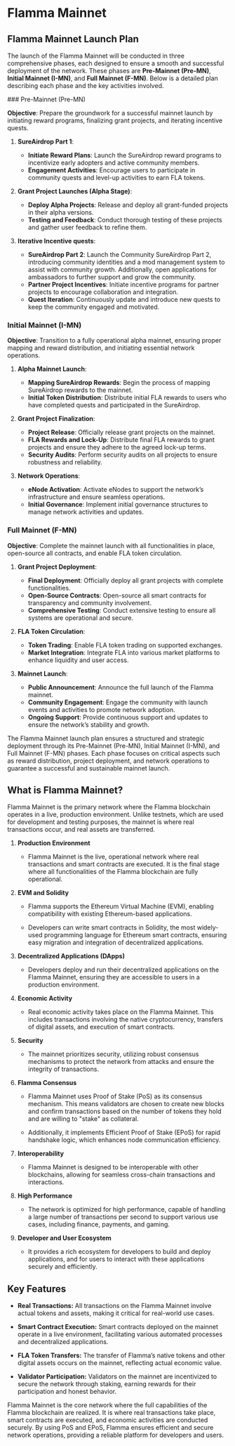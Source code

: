 
# Flamma Mainnet

## Flamma Mainnet Launch Plan

The launch of the Flamma Mainnet will be conducted in three comprehensive phases, each designed to ensure a smooth and successful deployment of the network. These phases are **Pre-Mainnet (Pre-MN)**, **Initial Mainnet (I-MN)**, and **Full Mainnet (F-MN)**. Below is a detailed plan describing each phase and the key activities involved.
 
<Steps>
### Pre-Mainnet (Pre-MN)
 
**Objective**: Prepare the groundwork for a successful mainnet launch by initiating reward programs, finalizing grant projects, and iterating incentive quests.

1. **SureAirdrop Part 1**:
   - **Initiate Reward Plans**: Launch the SureAirdrop reward programs to incentivize early adopters and active community members.
   - **Engagement Activities**: Encourage users to participate in community quests and level-up activities to earn FLA tokens.

2. **Grant Project Launches (Alpha Stage)**:
   - **Deploy Alpha Projects**: Release and deploy all grant-funded projects in their alpha versions.
   - **Testing and Feedback**: Conduct thorough testing of these projects and gather user feedback to refine them.

3. **Iterative Incentive quests**:
   - **SureAirdrop Part 2**: Launch the Community SureAirdrop Part 2, introducing community identities and a mod management system to assist with community growth. Additionally, open applications for ambassadors to further support and grow the community. 
   - **Partner Project Incentives**: Initiate incentive programs for partner projects to encourage collaboration and integration.
   - **Quest Iteration**: Continuously update and introduce new quests to keep the community engaged and motivated.
 
### Initial Mainnet (I-MN)

**Objective**: Transition to a fully operational alpha mainnet, ensuring proper mapping and reward distribution, and initiating essential network operations.
 
1. **Alpha Mainnet Launch**:
   - **Mapping SureAirdrop Rewards**: Begin the process of mapping SureAirdrop rewards to the mainnet.
   - **Initial Token Distribution**: Distribute initial FLA rewards to users who have completed quests and participated in the SureAirdrop.

2. **Grant Project Finalization**:
   - **Project Release**: Officially release grant projects on the mainnet.
   - **FLA Rewards and Lock-Up**: Distribute final FLA rewards to grant projects and ensure they adhere to the agreed lock-up terms.
   - **Security Audits**: Perform security audits on all projects to ensure robustness and reliability.

3. **Network Operations**:
   - **eNode Activation**: Activate eNodes to support the network’s infrastructure and ensure seamless operations.
   - **Initial Governance**: Implement initial governance structures to manage network activities and updates.

### Full Mainnet (F-MN)

**Objective**: Complete the mainnet launch with all functionalities in place, open-source all contracts, and enable FLA token circulation.

1. **Grant Project Deployment**:
   - **Final Deployment**: Officially deploy all grant projects with complete functionalities.
   - **Open-Source Contracts**: Open-source all smart contracts for transparency and community involvement.
   - **Comprehensive Testing**: Conduct extensive testing to ensure all systems are operational and secure.

2. **FLA Token Circulation**:
   - **Token Trading**: Enable FLA token trading on supported exchanges.
   - **Market Integration**: Integrate FLA into various market platforms to enhance liquidity and user access.

3. **Mainnet Launch**:
   - **Public Announcement**: Announce the full launch of the Flamma mainnet.
   - **Community Engagement**: Engage the community with launch events and activities to promote network adoption.
   - **Ongoing Support**: Provide continuous support and updates to ensure the network’s stability and growth.

</Steps>

The Flamma Mainnet launch plan ensures a structured and strategic deployment through its Pre-Mainnet (Pre-MN), Initial Mainnet (I-MN), and Full Mainnet (F-MN) phases. Each phase focuses on critical aspects such as reward distribution, project deployment, and network operations to guarantee a successful and sustainable mainnet launch.



## What is Flamma Mainnet?
Flamma Mainnet is the primary network where the Flamma blockchain operates in a live, production environment. Unlike testnets, which are used for development and testing purposes, the mainnet is where real transactions occur, and real assets are transferred.

1. **Production Environment**

    - Flamma Mainnet is the live, operational network where real transactions and smart contracts are executed. It is the final stage where all functionalities of the Flamma blockchain are fully operational.

2. **EVM and Solidity**

    - Flamma supports the Ethereum Virtual Machine (EVM), enabling compatibility with existing Ethereum-based applications.

    - Developers can write smart contracts in Solidity, the most widely-used programming language for Ethereum smart contracts, ensuring easy migration and integration of decentralized applications.

3. **Decentralized Applications (DApps)**

    - Developers deploy and run their decentralized applications on the Flamma Mainnet, ensuring they are accessible to users in a production environment.

4. **Economic Activity**

    - Real economic activity takes place on the Flamma Mainnet. This includes transactions involving the native cryptocurrency, transfers of digital assets, and execution of smart contracts.

5. **Security**

    - The mainnet prioritizes security, utilizing robust consensus mechanisms to protect the network from attacks and ensure the integrity of transactions.

6. **Flamma Consensus**

    - Flamma Mainnet uses Proof of Stake (PoS) as its consensus mechanism. This means validators are chosen to create new blocks and confirm transactions based on the number of tokens they hold and are willing to "stake" as collateral.

    - Additionally, it implements Efficient Proof of Stake (EPoS) for rapid handshake logic, which enhances node communication efficiency.

7. **Interoperability**

    - Flamma Mainnet is designed to be interoperable with other blockchains, allowing for seamless cross-chain transactions and interactions.

8. **High Performance**

    - The network is optimized for high performance, capable of handling a large number of transactions per second to support various use cases, including finance, payments, and gaming.

9. **Developer and User Ecosystem**

    - It provides a rich ecosystem for developers to build and deploy applications, and for users to interact with these applications securely and efficiently.

## Key Features

- **Real Transactions:** All transactions on the Flamma Mainnet involve actual tokens and assets, making it critical for real-world use cases.

- **Smart Contract Execution:** Smart contracts deployed on the mainnet operate in a live environment, facilitating various automated processes and decentralized applications.

- **FLA Token Transfers:** The transfer of Flamma’s native tokens and other digital assets occurs on the mainnet, reflecting actual economic value.

- **Validator Participation:** Validators on the mainnet are incentivized to secure the network through staking, earning rewards for their participation and honest behavior.

Flamma Mainnet is the core network where the full capabilities of the Flamma blockchain are realized. It is where real transactions take place, smart contracts are executed, and economic activities are conducted securely. By using PoS and EPoS, Flamma ensures efficient and secure network operations, providing a reliable platform for developers and users.